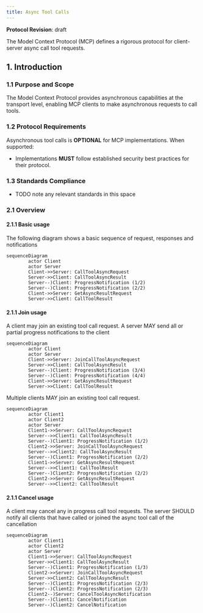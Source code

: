 ```yaml
---
title: Async Tool Calls
---
```


<Info>**Protocol Revision**: draft</Info>

The Model Context Protocol (MCP) defines a rigorous protocol for client-server 
async call tool requests.

## 1. Introduction

### 1.1 Purpose and Scope

The Model Context Protocol provides asynchronous capabilities at the transport level,
enabling MCP clients to make asynchronous requests to call tools.

### 1.2 Protocol Requirements

Asynchronous tool calls is **OPTIONAL** for MCP implementations. When supported:

- Implementations **MUST** follow established security best practices for their protocol.

### 1.3 Standards Compliance

- TODO note any relevant standards in this space

### 2.1 Overview

#### 2.1.1 Basic usage

The following diagram shows a basic sequence of request, responses and notifications

```mermaid
sequenceDiagram
        actor Client
        actor Server
        Client->>Server: CallToolAsyncRequest
        Server->>Client: CallToolAsyncResult
        Server--)Client: ProgressNotification (1/2)
        Server--)Client: ProgressNotification (2/2)
        Client->>Server: GetAsyncResultRequest
        Server->>Client: CallToolResult
```

#### 2.1.1 Join usage

A client may join an existing tool call request. A server MAY send all or partial progress notifications to the client
```mermaid
sequenceDiagram
        actor Client
        actor Server
        Client->>Server: JoinCallToolAsyncRequest
        Server->>Client: CallToolAsyncResult
        Server--)Client: ProgressNotification (3/4)
        Server--)Client: ProgressNotification (4/4)
        Client->>Server: GetAsyncResultRequest
        Server->>Client: CallToolResult
```

Multiple clients MAY join an existing tool call request. 
```mermaid
sequenceDiagram
        actor Client1
        actor Client2
        actor Server
        Client1->>Server: CallToolAsyncRequest
        Server-->>Client1: CallToolAsyncResult
        Server--)Client1: ProgressNotification (1/2)
        Client2->>Server: JoinCallToolAsyncRequest
        Server-->>Client2: CallToolAsyncResult
        Server--)Client1: ProgressNotification (2/2)
        Client1->>Server: GetAsyncResultRequest
        Server-->>Client1: CallToolResult
        Server--)Client2: ProgressNotification (2/2)
        Client2->>Server: GetAsyncResultRequest
        Server-->>Client2: CallToolResult
```

#### 2.1.1 Cancel usage

A client may cancel any in progress call tool requests. 
The server SHOULD notify all clients that have called or joined the async tool call of the cancellation
```mermaid
sequenceDiagram
        actor Client1
        actor Client2
        actor Server
        Client1->>Server: CallToolAsyncRequest
        Server->>Client1: CallToolAsyncResult
        Server--)Client1: ProgressNotification (1/3)
        Client2->>Server: JoinCallToolAsyncRequest
        Server->>Client2: CallToolAsyncResult
        Server--)Client1: ProgressNotification (2/3)
        Server--)Client2: ProgressNotification (2/3)
        Client2--)Server: CancelToolAsyncNotification
        Server--)Client1: CancelNotification
        Server--)Client2: CancelNotification
```